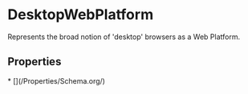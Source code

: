 # DesktopWebPlatform

Represents the broad notion of 'desktop' browsers as a Web Platform.

## Properties

<Grid>
* [](/Properties/Schema.org/)

</Grid>

